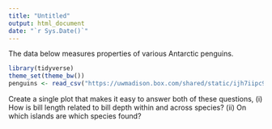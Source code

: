 ```yaml
---
title: "Untitled"
output: html_document
date: "`r Sys.Date()`"
---
```


The data below measures properties of various Antarctic penguins.

```r
library(tidyverse)
theme_set(theme_bw())
penguins <- read_csv("https://uwmadison.box.com/shared/static/ijh7iipc9ect1jf0z8qa2n3j7dgem1gh.csv")
```
Create a single plot that makes it easy to answer both of these questions, (i)
How is bill length related to bill depth within and across species? (ii) On
which islands are which species found?
